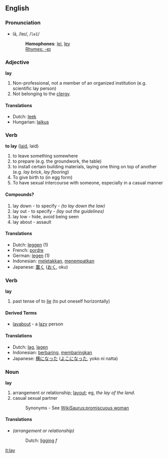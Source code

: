 ==English==
===Pronunciation===
*lā, /leɪ/, /<tt>leI</tt>/
*:'''Homophones''': [[lei]], [[ley]]
*:[[Rhymes:English:-eɪ|Rhymes: -eɪ]]

=== Adjective ===
'''lay'''

#Non-professional, not a member of an organized institution (e.g. scientific lay person)
#Not belonging to the [[clergy]].

==== Translations ====
*Dutch: [[leek]]
*Hungarian: [[laikus]]

=== Verb ===
'''to lay''' ([[laid]], laid)

# to leave something somewhere
# to prepare (e.g. the groundwork, the table)
# to install certain building materials, laying one thing on top of another (e.g. ''lay brick'', ''lay flooring'')
# To give birth to (in egg form)
# To have sexual intercourse with someone, especially in a casual manner
====Compounds?====
# lay down - to specify - ''(to lay down the law)''
# lay out - to specify - ''(lay out the guidelines)''
# lay low - hide, avoid being seen
# lay about - assault

==== Translations ====
*Dutch: [[leggen]] (1)
*French: [[pordre]]
*German: [[legen]] (1)
*Indonesian: [[letak|meletakkan]], [[tempat|menempatkan]]
*Japanese: [[置く]] ([[おく]], oku)

=== Verb ===
'''lay'''

# past tense of to [[lie]] (to put oneself horizontally)

====Derived Terms====
*[[layabout]] - a [[lazy]] person

==== Translations ====
*Dutch: [[lag]], [[lagen]]
*Indonesian: [[baring|berbaring]], [[baring|membaringkan]]
*Japanese: [[横になった]] ([[よこになった]], yoko ni natta)

=== Noun ===
'''lay'''

#arrangement or relationship; [[layout]]; eg, ''the lay of the land''.
#casual sexual partner
#:Synonyms - See [[WikiSaurus:promiscuous woman]]

==== Translations ====
*''(arrangement or relationship)'' 
*:Dutch: [[ligging]] ''f''

[[it:lay]]